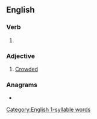 ==English==

===Verb===
{{head|en|verb form}}

# {{en-past of|mob}}

===Adjective===
{{en-adj}}

# [[crowded|Crowded]]

===Anagrams===
* {{anagrams|en|a=bbdemo|bombed}}

[[Category:English 1-syllable words]]